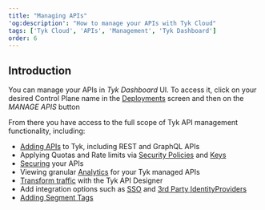 ```yaml
---
title: "Managing APIs"
'og:description': "How to manage your APIs with Tyk Cloud"
tags: ['Tyk Cloud', 'APIs', 'Management', 'Tyk Dashboard']
order: 6
---
```


## Introduction

You can manage your APIs in *Tyk Dashboard* UI. To access it, click on your desired Control Plane name in the [Deployments](https://dashboard.cloud-ara.tyk.io/deployments) screen and then on the *MANAGE APIS* button

From there you have access to the full scope of Tyk API management functionality, including:

* [Adding APIs](/5.5/getting-started/create-api) to Tyk, including REST and GraphQL APIs
* Applying Quotas and Rate limits via [Security Policies](/5.5/getting-started/create-security-policy) and [Keys](/5.5/getting-started/create-api-key)
* [Securing](/5.5/basic-config-and-security/security) your APIs
* Viewing granular [Analytics](/5.5/tyk-dashboard-analytics) for your Tyk managed APIs
* [Transform traffic](/5.5/advanced-configuration/transform-traffic) with the Tyk API Designer
* Add integration options such as [SSO](/5.5/advanced-configuration/integrate/sso) and [3rd Party IdentityProviders](/5.5/advanced-configuration/integrate/3rd-party-identity-providers)
* [Adding Segment Tags](/5.5/tyk-cloud/troubleshooting-&-support/faqs.md#q8-how-do-segment-tags-work-with-tyk-cloud)

